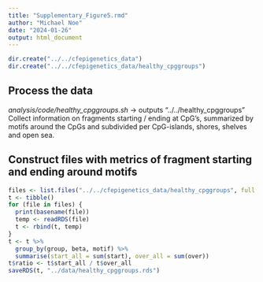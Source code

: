 ```yaml
---
title: "Supplementary_Figure5.rmd"
author: "Michael Noe"
date: "2024-01-26"
output: html_document
---
```


```r
dir.create("../../cfepigenetics_data")
dir.create("../../cfepigenetics_data/healthy_cpggroups")
```


## Process the data

*analysis/code/healthy_cpggroups.sh* -> outputs "../../healthy_cpggroups"
    Collect information on fragments starting / ending at CpG's, summarized by motifs around the CpGs and subdivided per CpG-islands, shores, shelves and open sea.
  

## Construct files with metrics of fragment starting and ending around motifs

```r
files <- list.files("../../cfepigenetics_data/healthy_cpggroups", full.names = T)
t <- tibble()
for (file in files) {
  print(basename(file))
  temp <- readRDS(file)
  t <- rbind(t, temp)
}
t <- t %>% 
  group_by(group, beta, motif) %>%
  summarise(start_all = sum(start), over_all = sum(over))
t$ratio <- t$start_all / t$over_all
saveRDS(t, "../data/healthy_cpggroups.rds")
``` 